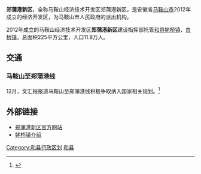 '''郑蒲港新区'''，全称马鞍山经济技术开发区郑蒲港新区，是安徽省[[马鞍山市|马鞍山市]]2012年成立的经济开发区，为马鞍山市人民政府的派出机构。

2012年成立的马鞍山经济技术开发区'''郑蒲港新区'''建设指挥部托管[[和县|和县]][[姥桥镇|姥桥镇]]、[[白桥镇_(和县)|白桥镇]]，总面积225平方公里，人口11.8万人。

==交通==
===马鞍山至郑蒲港线===
12月，文汇报报道马鞍山至郑蒲港线积极争取纳入国家相关规划。<ref>{{cite web|url=http://wenhui.whb.cn/zhuzhan/hsttupian/20201228/385867.html|title=
快马加鞭融入长三角一体化发展，安徽马鞍山开展多层次、多模式区域合作|publisher=文汇报|archive-url=https://web.archive.org/web/20210111061857/http://wenhui.whb.cn/zhuzhan/hsttupian/20201228/385867.html|archive-date=2021-01-11|dead-url=no}}</ref>

==外部链接==
*[https://web.archive.org/web/20120608053410/http://www.maszpgxq.gov.cn/ 郑蒲港新区官方网站]
*[https://web.archive.org/web/20100929104621/http://hx.gov.cn/main/about.php?ty=532 姥桥镇介绍]

{{和县行政区划}}
[[Category:和县行政区划|Category:和县行政区划]]
[[Category:马鞍山建制镇|和县]]